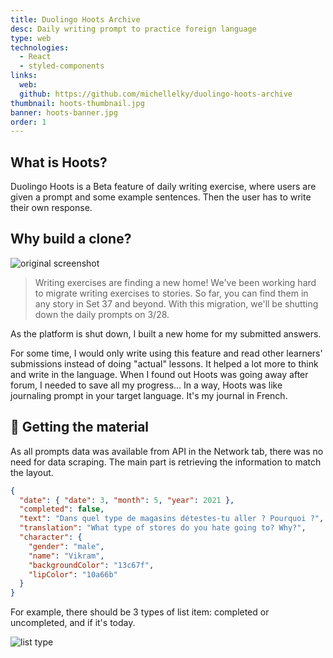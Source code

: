 ```yaml
---
title: Duolingo Hoots Archive
desc: Daily writing prompt to practice foreign language
type: web
technologies:
  - React
  - styled-components
links:
  web:
  github: https://github.com/michellelky/duolingo-hoots-archive
thumbnail: hoots-thumbnail.jpg
banner: hoots-banner.jpg
order: 1
---
```


## What is Hoots?

Duolingo Hoots is a Beta feature of daily writing exercise, where users are given a prompt and some example sentences. Then the user has to write their own response.

## Why build a clone?

![original screenshot](/images/projects/hoots-screenshot-original.png)

> Writing exercises are finding a new home! We've been working hard to migrate writing exercises to stories. So far, you can find them in any story in Set 37 and beyond. With this migration, we'll be shutting down the daily prompts on 3/28.

As the platform is shut down, I built a new home for my submitted answers.

For some time, I would only write using this feature and read other learners' submissions instead of doing "actual" lessons. It helped a lot more to think and write in the language. When I found out Hoots was going away after forum, I needed to save all my progress... In a way, Hoots was like journaling prompt in your target language. It's my journal in French.

## 📝 Getting the material

As all prompts data was available from API in the Network tab, there was no need for data scraping. The main part is retrieving the information to match the layout.

```json
{
  "date": { "date": 3, "month": 5, "year": 2021 },
  "completed": false,
  "text": "Dans quel type de magasins détestes-tu aller ? Pourquoi ?",
  "translation": "What type of stores do you hate going to? Why?",
  "character": {
    "gender": "male",
    "name": "Vikram",
    "backgroundColor": "13c67f",
    "lipColor": "10a66b"
  }
}
```

For example, there should be 3 types of list item: completed or uncompleted, and if it's today.

![list type](/images/projects/hoots-list-type.png)
